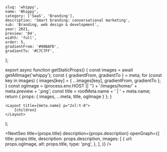 
	slug: 'whippy',
	name: 'Whippy',
	category: ['SaaS', 'Branding'],
	description: 'Smart branding: conversational marketing',
	sub: 'Branding, web design & development',
	year: 2021,
	preview: '04',
	width: 'full',
	order: 5,
	gradientFrom: '#90BAFD',
	gradientTo: '#C7C7FF',
};

export async function getStaticProps() {
	const images = await getAllImage('whippy');
	const { gradientFrom, gradientTo } = meta;
	for (const key in images) {
		images[key] = { ...images[key], gradientFrom, gradientTo };
	}
	const ogImage =
		(process.env.HOST || '') + '/images/home/' + meta.preview + '.png';
	const title = rootMeta.name + ' | ' + meta.name;
	return { props: { images, ...meta, title, ogImage } };
}

	<Layout title={meta.name} p="2xl:t-8">
		{children}
	</Layout>
);

<NextSeo
	title={props.title}
	description={props.description}
	openGraph={{
		title: props.title,
		description: props.description,
		images: [
			{
				url: props.ogImage,
				alt: props.title,
				type: 'png',
			},
		],
	}}
/>

<Title text="Conversational marketing" sub="Whippy 2021" />

<FullWidth space="y-5">
	<Image {...props.images['01']} />
	<TwoColumns>
		<Image {...props.images['02']} />
		<Image {...props.images['03']} />
	</TwoColumns>
	<Image {...props.images['04']} />
	<TwoColumns>
		<Image {...props.images['05']} />
		<Image {...props.images['06']} />
	</TwoColumns>
	<Image {...props.images['07']} />
	<TwoColumns>
		<Image {...props.images['08']} />
		<Image {...props.images['09']} />
	</TwoColumns>
	<Image {...props.images['10']} />
	<Image {...props.images['11']} />
	<Image {...props.images['12']} />
	<Image {...props.images['13']} />
</FullWidth>
